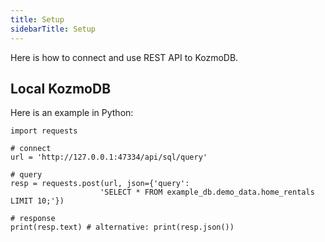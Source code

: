 ```yaml
---
title: Setup
sidebarTitle: Setup
---
```


Here is how to connect and use REST API to KozmoDB.

## Local KozmoDB

Here is an example in Python:

```
import requests

# connect
url = 'http://127.0.0.1:47334/api/sql/query'

# query
resp = requests.post(url, json={'query':
                    'SELECT * FROM example_db.demo_data.home_rentals LIMIT 10;'})

# response
print(resp.text) # alternative: print(resp.json())
```
